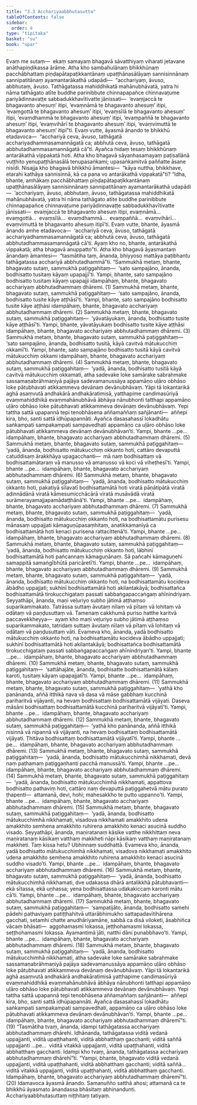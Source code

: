 ```yaml
---
title: "3.3 Acchariyaabbhutasutta"
tableOfContents: false
sidebar:
  order: 4
type: "tipitaka"
basket: "su"
book: "upar"
---
```



<DynamicBreadcrumb />

<Division number="197" book="upar">

<Paragraph number="534" book="upar">
Evaṃ me sutaṃ—  ekaṃ samayaṃ bhagavā sāvatthiyaṃ viharati jetavane anāthapiṇḍikassa ārāme. Atha kho sambahulānaṃ bhikkhūnaṃ pacchābhattaṃ piṇḍapātapaṭikkantānaṃ upaṭṭhānasālāyaṃ sannisinnānaṃ sannipatitānaṃ ayamantarākathā udapādi—  “acchariyaṃ, āvuso, abbhutaṃ, āvuso. Tathāgatassa mahiddhikatā mahānubhāvatā, yatra hi nāma tathāgato atīte buddhe parinibbute chinnapapañce chinnavaṭume pariyādinnavaṭṭe sabbadukkhavītivatte jānissati—  ‘evaṃjaccā te bhagavanto ahesuṃ’ itipi, ‘evaṃnāmā te bhagavanto ahesuṃ’ itipi, ‘evaṃgottā te bhagavanto ahesuṃ’ itipi, ‘evaṃsīlā te bhagavanto ahesuṃ’ itipi, ‘evaṃdhammā te bhagavanto ahesuṃ’ itipi, ‘evaṃpaññā te bhagavanto ahesuṃ’ itipi, ‘evaṃvihārī te bhagavanto ahesuṃ’ itipi, ‘evaṃvimuttā te bhagavanto ahesuṃ’ itipī”ti. Evaṃ vutte, āyasmā ānando te bhikkhū etadavoca—  “acchariyā ceva, āvuso, tathāgatā acchariyadhammasamannāgatā ca; abbhutā ceva, āvuso, tathāgatā abbhutadhammasamannāgatā cā”ti. Ayañca hidaṃ tesaṃ bhikkhūnaṃ antarākathā vippakatā hoti.
</Paragraph>

</Division>
<Division number="198" book="upar">

<Paragraph number="535" book="upar">
Atha kho bhagavā sāyanhasamayaṃ paṭisallānā vuṭṭhito yenupaṭṭhānasālā tenupasaṅkami; upasaṅkamitvā paññatte āsane nisīdi. Nisajja kho bhagavā bhikkhū āmantesi—  “kāya nuttha, bhikkhave, etarahi kathāya sannisinnā, kā ca pana vo antarākathā vippakatā”ti? “Idha, bhante, amhākaṃ pacchābhattaṃ piṇḍapātapaṭikkantānaṃ upaṭṭhānasālāyaṃ sannisinnānaṃ sannipatitānaṃ ayamantarākathā udapādi—  ‘acchariyaṃ, āvuso, abbhutaṃ, āvuso, tathāgatassa mahiddhikatā mahānubhāvatā, yatra hi nāma tathāgato atīte buddhe parinibbute chinnapapañce chinnavaṭume pariyādinnavaṭṭe sabbadukkhavītivatte jānissati—  evaṃjaccā te bhagavanto ahesuṃ itipi, evaṃnāmā…  evaṃgottā…  evaṃsīlā…  evaṃdhammā…  evaṃpaññā…  evaṃvihārī…  evaṃvimuttā te bhagavanto ahesuṃ itipī’ti. Evaṃ vutte, bhante, āyasmā ānando amhe etadavoca—  ‘acchariyā ceva, āvuso, tathāgatā acchariyadhammasamannāgatā ca; abbhutā ceva, āvuso, tathāgatā abbhutadhammasamannāgatā cā’ti. Ayaṃ kho no, bhante, antarākathā vippakatā; atha bhagavā anuppatto”ti.
</Paragraph>

</Division>
<Division number="199" book="upar">

<Paragraph number="536" book="upar">
Atha kho bhagavā āyasmantaṃ ānandaṃ āmantesi—  “tasmātiha taṃ, ānanda, bhiyyoso mattāya paṭibhantu tathāgatassa acchariyā abbhutadhammā”ti.
</Paragraph>

<Paragraph number="537" book="upar">
“Sammukhā metaṃ, bhante, bhagavato sutaṃ, sammukhā paṭiggahitaṃ—  ‘sato sampajāno, ānanda, bodhisatto tusitaṃ kāyaṃ upapajjī’ti. Yampi, bhante, sato sampajāno bodhisatto tusitaṃ kāyaṃ upapajji idampāhaṃ, bhante, bhagavato acchariyaṃ abbhutadhammaṃ dhāremi. (1)
</Paragraph>

<Paragraph number="538" book="upar">
Sammukhā metaṃ, bhante, bhagavato sutaṃ, sammukhā paṭiggahitaṃ—  ‘sato sampajāno, ānanda, bodhisatto tusite kāye aṭṭhāsī’ti. Yampi, bhante, sato sampajāno bodhisatto tusite kāye aṭṭhāsi idampāhaṃ, bhante, bhagavato acchariyaṃ abbhutadhammaṃ dhāremi. (2)
</Paragraph>

</Division>
<Division number="200" book="upar">

<Paragraph number="539" book="upar">
Sammukhā metaṃ, bhante, bhagavato sutaṃ, sammukhā paṭiggahitaṃ—  ‘yāvatāyukaṃ, ānanda, bodhisatto tusite kāye aṭṭhāsī’ti. Yampi, bhante, yāvatāyukaṃ bodhisatto tusite kāye aṭṭhāsi idampāhaṃ, bhante, bhagavato acchariyaṃ abbhutadhammaṃ dhāremi. (3)
</Paragraph>

<Paragraph number="540" book="upar">
Sammukhā metaṃ, bhante, bhagavato sutaṃ, sammukhā paṭiggahitaṃ—  ‘sato sampajāno, ānanda, bodhisatto tusitā, kāyā cavitvā mātukucchiṃ okkamī’ti. Yampi, bhante, sato sampajāno bodhisatto tusitā kāyā cavitvā mātukucchiṃ okkami idampāhaṃ, bhante, bhagavato acchariyaṃ abbhutadhammaṃ dhāremi. (4)
</Paragraph>

</Division>
<Division number="201" book="upar">

<Paragraph number="541" book="upar">
Sammukhā metaṃ, bhante, bhagavato sutaṃ, sammukhā paṭiggahitaṃ—  ‘yadā, ānanda, bodhisatto tusitā kāyā cavitvā mātukucchiṃ okkamati, atha sadevake loke samārake sabrahmake sassamaṇabrāhmaṇiyā pajāya sadevamanussāya appamāṇo uḷāro obhāso loke pātubhavati atikkammeva devānaṃ devānubhāvaṃ. Yāpi tā lokantarikā aghā asaṃvutā andhakārā andhakāratimisā, yatthapime candimasūriyā evaṃmahiddhikā evaṃmahānubhāvā ābhāya nānubhonti tatthapi appamāṇo uḷāro obhāso loke pātubhavati atikkammeva devānaṃ devānubhāvaṃ. Yepi tattha sattā upapannā tepi tenobhāsena aññamaññaṃ sañjānanti—  aññepi kira, bho, santi sattā idhūpapannāti. Ayañca dasasahassī lokadhātu saṅkampati sampakampati sampavedhati appamāṇo ca uḷāro obhāso loke pātubhavati atikkammeva devānaṃ devānubhāvan’ti. Yampi, bhante …pe…  idampāhaṃ, bhante, bhagavato acchariyaṃ abbhutadhammaṃ dhāremi. (5)
</Paragraph>

</Division>
<Division number="202" book="upar">

<Paragraph number="542" book="upar">
Sammukhā metaṃ, bhante, bhagavato sutaṃ, sammukhā paṭiggahitaṃ—  ‘yadā, ānanda, bodhisatto mātukucchiṃ okkanto hoti, cattāro devaputtā catuddisaṃ ārakkhāya upagacchanti—  mā naṃ bodhisattaṃ vā bodhisattamātaraṃ vā manusso vā amanusso vā koci vā viheṭhesī’ti. Yampi, bhante …pe…  idampāhaṃ, bhante, bhagavato acchariyaṃ abbhutadhammaṃ dhāremi. (6)
</Paragraph>

</Division>
<Division number="203" book="upar">

<Paragraph number="543" book="upar">
Sammukhā metaṃ, bhante, bhagavato sutaṃ, sammukhā paṭiggahitaṃ—  ‘yadā, ānanda, bodhisatto mātukucchiṃ okkanto hoti, pakatiyā sīlavatī bodhisattamātā hoti viratā pāṇātipātā viratā adinnādānā viratā kāmesumicchācārā viratā musāvādā viratā surāmerayamajjapamādaṭṭhānā’ti. Yampi, bhante …pe…  idampāhaṃ, bhante, bhagavato acchariyaṃ abbhutadhammaṃ dhāremi. (7)
</Paragraph>

<Paragraph number="544" book="upar">
Sammukhā metaṃ, bhante, bhagavato sutaṃ, sammukhā paṭiggahitaṃ—  ‘yadā, ānanda, bodhisatto mātukucchiṃ okkanto hoti, na bodhisattamātu purisesu mānasaṃ uppajjati kāmaguṇūpasaṃhitaṃ, anatikkamanīyā ca bodhisattamātā hoti kenaci purisena rattacittenā’ti. Yampi, bhante …pe…  idampāhaṃ, bhante, bhagavato acchariyaṃ abbhutadhammaṃ dhāremi. (8)
</Paragraph>

<Paragraph number="545" book="upar">
Sammukhā metaṃ, bhante, bhagavato sutaṃ, sammukhā paṭiggahitaṃ—  ‘yadā, ānanda, bodhisatto mātukucchiṃ okkanto hoti, lābhinī bodhisattamātā hoti pañcannaṃ kāmaguṇānaṃ. Sā pañcahi kāmaguṇehi samappitā samaṅgībhūtā paricāretī’ti. Yampi, bhante …pe…  idampāhaṃ, bhante, bhagavato acchariyaṃ abbhutadhammaṃ dhāremi. (9)
</Paragraph>

</Division>
<Division number="204" book="upar">

<Paragraph number="546" book="upar">
Sammukhā metaṃ, bhante, bhagavato sutaṃ, sammukhā paṭiggahitaṃ—  ‘yadā, ānanda, bodhisatto mātukucchiṃ okkanto hoti, na bodhisattamātu kocideva ābādho uppajjati; sukhinī bodhisattamātā hoti akilantakāyā; bodhisattañca bodhisattamātā tirokucchigataṃ passati sabbaṅgapaccaṅgaṃ ahīnindriyaṃ. Seyyathāpi, ānanda, maṇi veḷuriyo subho jātimā aṭṭhaṃso suparikammakato. Tatrāssa suttaṃ āvutaṃ nīlaṃ vā pītaṃ vā lohitaṃ vā odātaṃ vā paṇḍusuttaṃ vā. Tamenaṃ cakkhumā puriso hatthe karitvā paccavekkheyya—  ayaṃ kho maṇi veḷuriyo subho jātimā aṭṭhaṃso suparikammakato, tatridaṃ suttaṃ āvutaṃ nīlaṃ vā pītaṃ vā lohitaṃ vā odātaṃ vā paṇḍusuttaṃ vāti. Evameva kho, ānanda, yadā bodhisatto mātukucchiṃ okkanto hoti, na bodhisattamātu kocideva ābādho uppajjati; sukhinī bodhisattamātā hoti akilantakāyā; bodhisattañca bodhisattamātā tirokucchigataṃ passati sabbaṅgapaccaṅgaṃ ahīnindriyan’ti. Yampi, bhante …pe…  idampāhaṃ, bhante, bhagavato acchariyaṃ abbhutadhammaṃ dhāremi. (10)
</Paragraph>

</Division>
<Division number="205" book="upar">

<Paragraph number="547" book="upar">
Sammukhā metaṃ, bhante, bhagavato sutaṃ, sammukhā paṭiggahitaṃ—  ‘sattāhajāte, ānanda, bodhisatte bodhisattamātā kālaṃ karoti, tusitaṃ kāyaṃ upapajjatī’ti. Yampi, bhante …pe…  idampāhaṃ, bhante, bhagavato acchariyaṃ abbhutadhammaṃ dhāremi. (11)
</Paragraph>

<Paragraph number="548" book="upar">
Sammukhā metaṃ, bhante, bhagavato sutaṃ, sammukhā paṭiggahitaṃ—  ‘yathā kho panānanda, aññā itthikā nava vā dasa vā māse gabbhaṃ kucchinā pariharitvā vijāyanti, na hevaṃ bodhisattaṃ bodhisattamātā vijāyati. Daseva māsāni bodhisattaṃ bodhisattamātā kucchinā pariharitvā vijāyatī’ti. Yampi, bhante …pe…  idampāhaṃ, bhante, bhagavato acchariyaṃ abbhutadhammaṃ dhāremi. (12)
</Paragraph>

<Paragraph number="549" book="upar">
Sammukhā metaṃ, bhante, bhagavato sutaṃ, sammukhā paṭiggahitaṃ—  ‘yathā kho panānanda, aññā itthikā nisinnā vā nipannā vā vijāyanti, na hevaṃ bodhisattaṃ bodhisattamātā vijāyati. Ṭhitāva bodhisattaṃ bodhisattamātā vijāyatī’ti. Yampi, bhante …pe…  idampāhaṃ, bhante, bhagavato acchariyaṃ abbhutadhammaṃ dhāremi. (13)
</Paragraph>

<Paragraph number="550" book="upar">
Sammukhā metaṃ, bhante, bhagavato sutaṃ, sammukhā paṭiggahitaṃ—  ‘yadā, ānanda, bodhisatto mātukucchimhā nikkhamati, devā naṃ paṭhamaṃ paṭiggaṇhanti pacchā manussā’ti. Yampi, bhante …pe…  idampāhaṃ, bhante, bhagavato acchariyaṃ abbhutadhammaṃ dhāremi. (14)
</Paragraph>

</Division>
<Division number="206" book="upar">

<Paragraph number="551" book="upar">
Sammukhā metaṃ, bhante, bhagavato sutaṃ, sammukhā paṭiggahitaṃ—  ‘yadā, ānanda, bodhisatto mātukucchimhā nikkhamati, appattova bodhisatto pathaviṃ hoti, cattāro naṃ devaputtā paṭiggahetvā mātu purato ṭhapenti—  attamanā, devi, hohi; mahesakkho te putto uppanno’ti. Yampi, bhante …pe…  idampāhaṃ, bhante, bhagavato acchariyaṃ abbhutadhammaṃ dhāremi. (15)
</Paragraph>

<Paragraph number="552" book="upar">
Sammukhā metaṃ, bhante, bhagavato sutaṃ, sammukhā paṭiggahitaṃ—  ‘yadā, ānanda, bodhisatto mātukucchimhā nikkhamati, visadova nikkhamati amakkhito udena amakkhito semhena amakkhito ruhirena amakkhito kenaci asucinā suddho visado. Seyyathāpi, ānanda, maṇiratanaṃ kāsike vatthe nikkhittaṃ neva maṇiratanaṃ kāsikaṃ vatthaṃ makkheti nāpi kāsikaṃ vatthaṃ maṇiratanaṃ makkheti. Taṃ kissa hetu? Ubhinnaṃ suddhattā. Evameva kho, ānanda, yadā bodhisatto mātukucchimhā nikkhamati, visadova nikkhamati amakkhito udena amakkhito semhena amakkhito ruhirena amakkhito kenaci asucinā suddho visado’ti. Yampi, bhante …pe…  idampāhaṃ, bhante, bhagavato acchariyaṃ abbhutadhammaṃ dhāremi. (16)
</Paragraph>

<Paragraph number="553" book="upar">
Sammukhā metaṃ, bhante, bhagavato sutaṃ, sammukhā paṭiggahitaṃ—  ‘yadā, ānanda, bodhisatto mātukucchimhā nikkhamati, dve udakassa dhārā antalikkhā pātubhavanti—  ekā sītassa, ekā uṇhassa; yena bodhisattassa udakakiccaṃ karonti mātu cā’ti. Yampi, bhante …pe…  idampāhaṃ, bhante, bhagavato acchariyaṃ abbhutadhammaṃ dhāremi. (17)
</Paragraph>

</Division>
<Division number="207" book="upar">

<Paragraph number="554" book="upar">
Sammukhā metaṃ, bhante, bhagavato sutaṃ, sammukhā paṭiggahitaṃ—  ‘sampatijāto, ānanda, bodhisatto samehi pādehi pathaviyaṃ patiṭṭhahitvā uttarābhimukho sattapadavītihārena gacchati, setamhi chatte anudhāriyamāne, sabbā ca disā viloketi, āsabhiñca vācaṃ bhāsati—  aggohamasmi lokassa, jeṭṭhohamasmi lokassa, seṭṭhohamasmi lokassa. Ayamantimā jāti, natthi dāni punabbhavo’ti. Yampi, bhante …pe…  idampāhaṃ, bhante, bhagavato acchariyaṃ abbhutadhammaṃ dhāremi. (18)
</Paragraph>

<Paragraph number="555" book="upar">
Sammukhā metaṃ, bhante, bhagavato sutaṃ, sammukhā paṭiggahitaṃ—  ‘yadā, ānanda, bodhisatto mātukucchimhā nikkhamati, atha sadevake loke samārake sabrahmake sassamaṇabrāhmaṇiyā pajāya sadevamanussāya appamāṇo uḷāro obhāso loke pātubhavati atikkammeva devānaṃ devānubhāvaṃ. Yāpi tā lokantarikā aghā asaṃvutā andhakārā andhakāratimisā yatthapime candimasūriyā evaṃmahiddhikā evaṃmahānubhāvā ābhāya nānubhonti tatthapi appamāṇo uḷāro obhāso loke pātubhavati atikkammeva devānaṃ devānubhāvaṃ. Yepi tattha sattā upapannā tepi tenobhāsena aññamaññaṃ sañjānanti—  aññepi kira, bho, santi sattā idhūpapannāti. Ayañca dasasahassī lokadhātu saṅkampati sampakampati sampavedhati, appamāṇo ca uḷāro obhāso loke pātubhavati atikkammeva devānaṃ devānubhāvan’ti. Yampi, bhante …pe…  idampāhaṃ, bhante, bhagavato acchariyaṃ abbhutadhammaṃ dhāremī”ti. (19)
</Paragraph>

</Division>
<Division number="208" book="upar">

<Paragraph number="556" book="upar">
“Tasmātiha tvaṃ, ānanda, idampi tathāgatassa acchariyaṃ abbhutadhammaṃ dhārehi. Idhānanda, tathāgatassa viditā vedanā uppajjanti, viditā upaṭṭhahanti, viditā abbhatthaṃ gacchanti; viditā saññā uppajjanti …pe…  viditā vitakkā uppajjanti, viditā upaṭṭhahanti, viditā abbhatthaṃ gacchanti. Idampi kho tvaṃ, ānanda, tathāgatassa acchariyaṃ abbhutadhammaṃ dhārehī”ti. “Yampi, bhante, bhagavato viditā vedanā uppajjanti, viditā upaṭṭhahanti, viditā abbhatthaṃ gacchanti; viditā saññā…  viditā vitakkā uppajjanti, viditā upaṭṭhahanti, viditā abbhatthaṃ gacchanti. Idampāhaṃ, bhante, bhagavato acchariyaṃ abbhutadhammaṃ dhāremī”ti. (20)
</Paragraph>

<Paragraph number="557" book="upar">
Idamavoca āyasmā ānando. Samanuñño satthā ahosi; attamanā ca te bhikkhū āyasmato ānandassa bhāsitaṃ abhinandunti.

</Paragraph>
</Division>

<Paragraph number="558" type="center" book="upar">
Acchariyaabbhutasuttaṃ niṭṭhitaṃ tatiyaṃ.
</Paragraph>